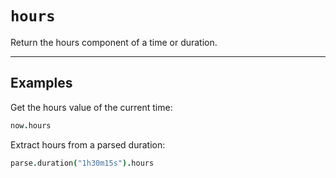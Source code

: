 # `hours`

Return the hours component of a time or duration.

---

## Examples

Get the hours value of the current time:
```coffee
now.hours
```

Extract hours from a parsed duration:
```coffee
parse.duration("1h30m15s").hours
```
